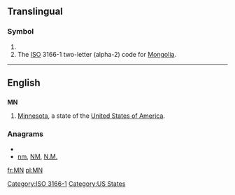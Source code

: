 {{also|Mn|mN|.mn}}
==Translingual==

===Symbol===
{{infl|mul|symbol}}

# {{SI-unit-abb|mega|newton|[[force]]}}
# The [[ISO]] 3166-1 two-letter (alpha-2) code for [[Mongolia]].

[[Category:ISO 3166-1]]
----

==English==

==={{abbreviation}}===
'''MN'''

# [[Minnesota]], a state of the [[United States of America]].

===Anagrams===
* {{alphagram|mn}}
* [[nm#English|nm]], [[NM#English|NM]], [[N.M.#English|N.M.]]


[[Category:US States]]

[[fr:MN]]
[[pl:MN]]